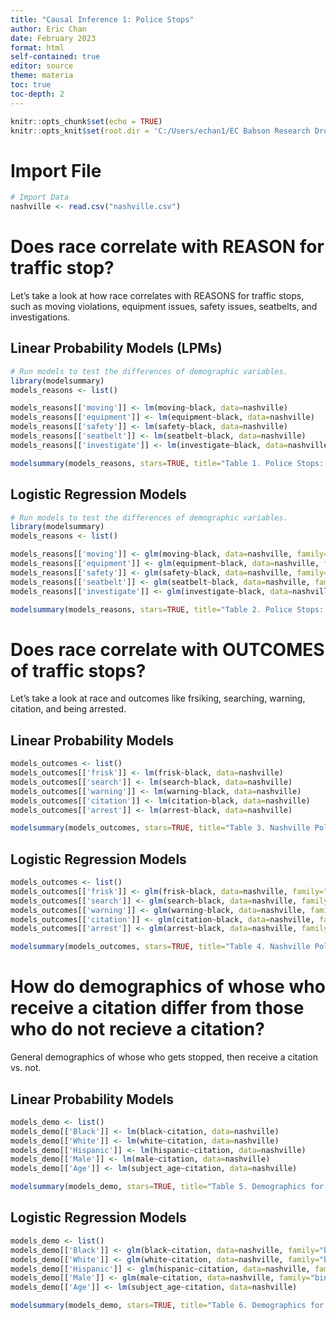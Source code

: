 ---
title: "Causal Inference 1: Police Stops"
author: Eric Chan
date: February 2023
format: html
self-contained: true
editor: source
theme: materia
toc: true
toc-depth: 2
---

```{r setup, include=FALSE}
knitr::opts_chunk$set(echo = TRUE)
knitr::opts_knit$set(root.dir = 'C:/Users/echan1/EC Babson Research Dropbox/Eric Chan/COURSE 3605 sp24/sessions/session 10')
```

# Import File

```{r}
# Import Data
nashville <- read.csv("nashville.csv")
```

# Does race correlate with REASON for traffic stop?

Let's take a look at how race correlates with REASONS for traffic stops, such as moving violations, equipment issues, safety issues, seatbelts, and investigations. 

## Linear Probability Models (LPMs)

```{r}

# Run models to test the differences of demographic variables.
library(modelsummary)
models_reasons <- list()

models_reasons[['moving']] <- lm(moving~black, data=nashville)
models_reasons[['equipment']] <- lm(equipment~black, data=nashville)
models_reasons[['safety']] <- lm(safety~black, data=nashville)
models_reasons[['seatbelt']] <- lm(seatbelt~black, data=nashville)
models_reasons[['investigate']] <- lm(investigate~black, data=nashville)

modelsummary(models_reasons, stars=TRUE, title="Table 1. Police Stops: Is race predictive of reasons for stop? (LPMs)")
```


## Logistic Regression Models

```{r}
# Run models to test the differences of demographic variables.
library(modelsummary)
models_reasons <- list()

models_reasons[['moving']] <- glm(moving~black, data=nashville, family="binomial")
models_reasons[['equipment']] <- glm(equipment~black, data=nashville, family="binomial")
models_reasons[['safety']] <- glm(safety~black, data=nashville, family="binomial")
models_reasons[['seatbelt']] <- glm(seatbelt~black, data=nashville, family="binomial")
models_reasons[['investigate']] <- glm(investigate~black, data=nashville, family="binomial")

modelsummary(models_reasons, stars=TRUE, title="Table 2. Police Stops: Is race predictive of reasons for stop? (Logistic)")
```



# Does race correlate with OUTCOMES of traffic stops?

Let's take a look at race and outcomes like frsiking, searching, warning, citation, and being arrested.

## Linear Probability Models

```{r}
models_outcomes <- list()
models_outcomes[['frisk']] <- lm(frisk~black, data=nashville)
models_outcomes[['search']] <- lm(search~black, data=nashville)
models_outcomes[['warning']] <- lm(warning~black, data=nashville)
models_outcomes[['citation']] <- lm(citation~black, data=nashville)
models_outcomes[['arrest']] <- lm(arrest~black, data=nashville)

modelsummary(models_outcomes, stars=TRUE, title="Table 3. Nashville Police Stops: Is race predictive of outcomes of stop? (LPM)")
```


## Logistic Regression Models

```{r}
models_outcomes <- list()
models_outcomes[['frisk']] <- glm(frisk~black, data=nashville, family="binomial")
models_outcomes[['search']] <- glm(search~black, data=nashville, family="binomial")
models_outcomes[['warning']] <- glm(warning~black, data=nashville, family="binomial")
models_outcomes[['citation']] <- glm(citation~black, data=nashville, family="binomial")
models_outcomes[['arrest']] <- glm(arrest~black, data=nashville, family="binomial")

modelsummary(models_outcomes, stars=TRUE, title="Table 4. Nashville Police Stops: Is race predictive of outcomes of stop? (Logistic)")
```

# How do demographics of whose who receive a citation differ from those who do not recieve a citation?

General demographics of whose who gets stopped, then receive a citation vs. not.

## Linear Probability Models

```{r}
models_demo <- list()
models_demo[['Black']] <- lm(black~citation, data=nashville)
models_demo[['White']] <- lm(white~citation, data=nashville)
models_demo[['Hispanic']] <- lm(hispanic~citation, data=nashville)
models_demo[['Male']] <- lm(male~citation, data=nashville)
models_demo[['Age']] <- lm(subject_age~citation, data=nashville)

modelsummary(models_demo, stars=TRUE, title="Table 5. Demographics for receiving a citation (LPM, where applicable)")
```

## Logistic Regression Models

```{r}
models_demo <- list()
models_demo[['Black']] <- glm(black~citation, data=nashville, family="binomial")
models_demo[['White']] <- glm(white~citation, data=nashville, family="binomial")
models_demo[['Hispanic']] <- glm(hispanic~citation, data=nashville, family="binomial")
models_demo[['Male']] <- glm(male~citation, data=nashville, family="binomial")
models_demo[['Age']] <- lm(subject_age~citation, data=nashville)

modelsummary(models_demo, stars=TRUE, title="Table 6. Demographics for receiving a citation (Logistic, where applicable)")
```


